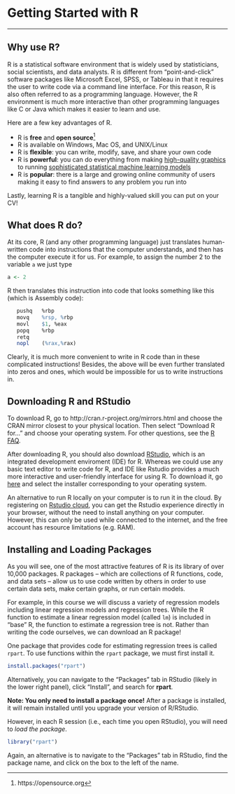 
# Getting Started with R {-}
<hr>

## Why use R? {-}

R is a statistical software environment that is widely used by statisticians, social scientists, and data analysts. R is different from "point-and-click" software packages like Microsoft Excel, SPSS, or Tableau in that it requires the user to write code via a command line interface. For this reason, R is also often referred to as a programming language. However, the R environment is much more interactive than other programming languages like C or Java which makes it easier to learn and use.

Here are a few key advantages of R.

- R is **free** and **open source**^[https://opensource.org] 
- R is available on Windows, Mac OS, and UNIX/Linux
- R is **flexible**: you can write, modify, save, and share your own code
- R is **powerful**: you can do everything from making [high-quality graphics](https://www.r-graph-gallery.com) to running [sophisticated statistical machine learning models](https://www.r-bloggers.com/101-machine-learning-algorithms-for-data-science-with-cheat-sheets/)
- R is **popular**: there is a large and growing online community of users making it easy to find answers to any problem you run into

Lastly, learning R is a tangible and highly-valued skill you can put on your CV! 

## What does R do? {-}
At its core, R (and any other programming language) just translates human-written code into instructions that the computer understands, and then has the computer execute it for us. For example, to assign the number 2 to the variable `a` we just type 
```r
a <- 2
```

R then translates this instruction into code that looks something like this (which is Assembly code): 
```r
   pushq   %rbp
   movq    %rsp, %rbp
   movl    $1, %eax
   popq    %rbp
   retq
   nopl    (%rax,%rax)
```

Clearly, it is much more convenient to write in R code than in these complicated instructions! Besides, the above will be even further translated into zeros and ones, which would be impossible for us to write instructions in.



## Downloading R and RStudio {-}

To download R, go to http://cran.r-project.org/mirrors.html and choose the CRAN mirror closest to your physical location. Then select "Download R for..." and choose your operating system. For other questions, see the [R FAQ](https://cran.r-project.org/doc/FAQ/R-FAQ.html).

After downloading R, you should also download [RStudio](https://rstudio.com), which is an integrated development enviroment (IDE) for R. Whereas we could use any basic text editor to write code for R, and IDE like Rstudio provides a much more interactive and user-friendly interface for using R. To download it, go [here](https://www.rstudio.com/products/rstudio/download/#download) and select the installer corresponding to your operating system.

An alternative to run R locally on your computer is to run it in the cloud. By registering on [Rstudio cloud](https://rstudio.cloud/), you can get the Rstudio experience directly in your browser, without the need to install anything on your computer. However, this can only be used while connected to the internet, and the free account has resource limitations (e.g. RAM).

## Installing and Loading Packages {-}

As you will see, one of the most attractive features of R is its library of over 10,000 packages. R packages -- which are collections of R functions, code, and data sets -- allow us to use code written by others in order to use certain data sets, make certain graphs, or run certain models. 

For example, in this course we will discuss a variety of regression models including linear regression models and regression trees. While the R function to estimate a linear regression model (called  `lm`) is included in "base" R, the function to estimate a regression tree is not. Rather than writing the code ourselves, we can download an R package! 

One package that provides code for estimating regression trees is called `rpart`. To use functions within the `rpart` package, we must first install it.

```r
install.packages("rpart")
```

Alternatively, you can navigate to the "Packages" tab in RStudio (likely in the lower right panel), click "Install", and search for **rpart**.

**Note: You only need to install a package once!** After a package is installed, it will remain installed until you upgrade your version of R/RStudio.

However, in each R session (i.e., each time you open RStudio), you will need to *load the package*.

```r
library("rpart")
```

Again, an alternative is to navigate to the "Packages" tab in RStudio, find the package name, and click on the box to the left of the name.

